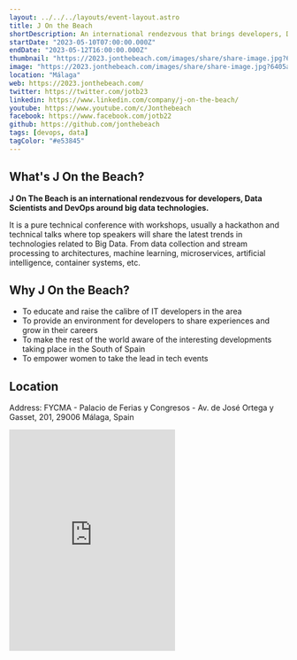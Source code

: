 ```yaml
---
layout: ../../../layouts/event-layout.astro
title: J On the Beach
shortDescription: An international rendezvous that brings developers, DevOps & Data Scientists together around Big Data on the beach!
startDate: "2023-05-10T07:00:00.000Z"
endDate: "2023-05-12T16:00:00.000Z"
thumbnail: "https://2023.jonthebeach.com/images/share/share-image.jpg?6405a47e34daf"
image: "https://2023.jonthebeach.com/images/share/share-image.jpg?6405a47e34daf"
location: "Málaga"
web: https://2023.jonthebeach.com/
twitter: https://twitter.com/jotb23
linkedin: https://www.linkedin.com/company/j-on-the-beach/
youtube: https://www.youtube.com/c/Jonthebeach
facebook: https://www.facebook.com/jotb22
github: https://github.com/jonthebeach
tags: [devops, data]
tagColor: "#e53845"
---
```


## What's J On the Beach?

**J On The Beach is an international rendezvous for developers, Data Scientists and DevOps around big data technologies.**

It is a pure technical conference with workshops, usually a hackathon and technical talks where top speakers will share the latest trends in technologies related to Big Data. From data collection and stream processing to architectures, machine learning, microservices, artificial intelligence, container systems, etc.

## Why J On the Beach?

- To educate and raise the calibre of IT developers in the area
- To provide an environment for developers to share experiences and grow in their careers
- To make the rest of the world aware of the interesting developments taking place in the South of Spain
- To empower women to take the lead in tech events

## Location

Address: FYCMA - Palacio de Ferias y Congresos - Av. de José Ortega y Gasset, 201, 29006 Málaga, Spain

<iframe
  className="w-full"
  height="400px"
  style="border:none;overflow:hidden"
  marginheight="0"
  marginwidth="0"
  aria-label="FYCMA - Palacio de Ferias y Congresos - Av. de José Ortega y Gasset, 201, 29006 Málaga, Spain"
  class="sek-lazy-loaded"
  src="https://www.google.com/maps/embed?pb=!1m18!1m12!1m3!1d25586.614933440465!2d-4.4401566483353365!3d36.71471029146408!2m3!1f0!2f0!3f0!3m2!1i1024!2i768!4f13.1!3m3!1m2!1s0xd72f75dfac94af9%3A0xad103776103e5ebf!2sFYCMA%20-%20Palacio%20de%20Ferias%20y%20Congresos%20de%20M%C3%A1laga!5e0!3m2!1ses!2ses!4v1672835433743!5m2!1ses!2ses"
></iframe>
